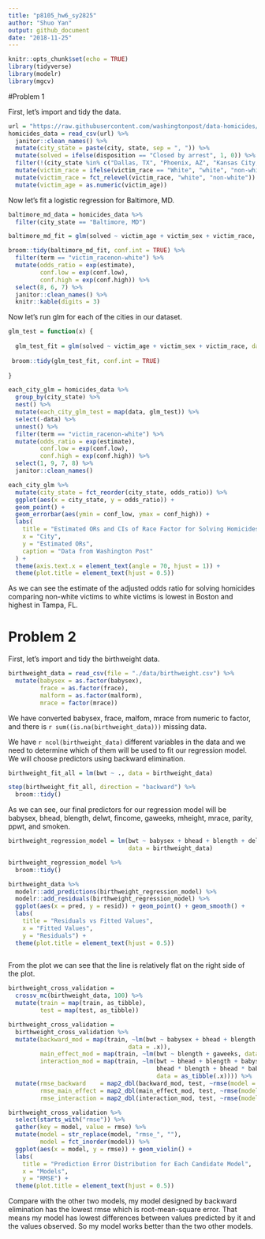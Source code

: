 ```yaml
---
title: "p8105_hw6_sy2825"
author: "Shuo Yan"
output: github_document
date: "2018-11-25"
---
```


```r
knitr::opts_chunk$set(echo = TRUE)
library(tidyverse)
library(modelr)
library(mgcv)
```

#Problem 1
 
First, let's import and tidy the data.
 
```r

url = "https://raw.githubusercontent.com/washingtonpost/data-homicides/master/homicide-data.csv"
homicides_data = read_csv(url) %>%
  janitor::clean_names() %>%
  mutate(city_state = paste(city, state, sep = ", ")) %>%
  mutate(solved = ifelse(disposition == "Closed by arrest", 1, 0)) %>%
  filter(!(city_state %in% c("Dallas, TX", "Phoenix, AZ", "Kansas City, MO", "Tulsa, AL"))) %>%
  mutate(victim_race = ifelse(victim_race == "White", "white", "non-white")) %>%
  mutate(victim_race = fct_relevel(victim_race, "white", "non-white")) %>%
  mutate(victim_age = as.numeric(victim_age))

```

Now let's fit a logistic regression for Baltimore, MD.

```r

baltimore_md_data = homicides_data %>%
  filter(city_state == "Baltimore, MD")

baltimore_md_fit = glm(solved ~ victim_age + victim_sex + victim_race, data = baltimore_md_data, family = "binomial")

broom::tidy(baltimore_md_fit, conf.int = TRUE) %>%
  filter(term == "victim_racenon-white") %>%
  mutate(odds_ratio = exp(estimate),
         conf.low = exp(conf.low),
         conf.high = exp(conf.high)) %>%
  select(8, 6, 7) %>%
  janitor::clean_names() %>%
  knitr::kable(digits = 3)

```

Now let's run glm for each of the cities in our dataset.

```r

glm_test = function(x) {
  
  glm_test_fit = glm(solved ~ victim_age + victim_sex + victim_race, data = x, family = "binomial")
  
 broom::tidy(glm_test_fit, conf.int = TRUE)
   
}

each_city_glm = homicides_data %>%
  group_by(city_state) %>%
  nest() %>%
  mutate(each_city_glm_test = map(data, glm_test)) %>% 
  select(-data) %>% 
  unnest() %>%
  filter(term == "victim_racenon-white") %>%
  mutate(odds_ratio = exp(estimate),
         conf.low = exp(conf.low),
         conf.high = exp(conf.high)) %>%
  select(1, 9, 7, 8) %>%
  janitor::clean_names()

each_city_glm %>% 
  mutate(city_state = fct_reorder(city_state, odds_ratio)) %>% 
  ggplot(aes(x = city_state, y = odds_ratio)) + 
  geom_point() + 
  geom_errorbar(aes(ymin = conf_low, ymax = conf_high)) + 
  labs(
    title = "Estimated ORs and CIs of Race Factor for Solving Homicides in 50 Cities",
    x = "City",
    y = "Estimated ORs",
    caption = "Data from Washington Post"
  ) +
  theme(axis.text.x = element_text(angle = 70, hjust = 1)) +
  theme(plot.title = element_text(hjust = 0.5))

```

As we can see the estimate of the adjusted odds ratio for solving homicides comparing non-white victims to white victims is lowest in Boston and highest in Tampa, FL.

# Problem 2

First, let's import and tidy the birthweight data.

```r

birthweight_data = read_csv(file = "./data/birthweight.csv") %>%
  mutate(babysex = as.factor(babysex),
         frace = as.factor(frace),
         malform = as.factor(malform),
         mrace = factor(mrace))

```

We have converted babysex, frace, malfom, mrace from numeric to factor, and there is `r sum((is.na(birthweight_data)))` missing data.

We have `r ncol(birthweight_data)` different variables in the data and we need to determine which of them will be used to fit our regression model. We will choose predictors using backward elimination.

```r

birthweight_fit_all = lm(bwt ~ ., data = birthweight_data)

step(birthweight_fit_all, direction = "backward") %>%
  broom::tidy()


```

As we can see, our final predictors for our regression model will be babysex, bhead, blength, delwt, fincome, gaweeks, mheight, mrace, parity, ppwt, and smoken.

```r

birthweight_regression_model = lm(bwt ~ babysex + bhead + blength + delwt + fincome + gaweeks + mheight + mrace + parity + ppwt + smoken, 
                                  data = birthweight_data)

birthweight_regression_model %>%
  broom::tidy()

birthweight_data %>%
  modelr::add_predictions(birthweight_regression_model) %>%
  modelr::add_residuals(birthweight_regression_model) %>%
  ggplot(aes(x = pred, y = resid)) + geom_point() + geom_smooth() +
  labs(
    title = "Residuals vs Fitted Values",
    x = "Fitted Values",
    y = "Residuals") +
  theme(plot.title = element_text(hjust = 0.5))
  

```

From the plot we can see that the line is relatively flat on the right side of the plot.

```r

birthweight_cross_validation =
  crossv_mc(birthweight_data, 100) %>% 
  mutate(train = map(train, as_tibble),
         test = map(test, as_tibble))

birthweight_cross_validation = 
  birthweight_cross_validation %>% 
  mutate(backward_mod = map(train, ~lm(bwt ~ babysex + bhead + blength + delwt + fincome + gaweeks + mheight + mrace + parity + ppwt + smoken, 
                                  data = .x)),
         main_effect_mod = map(train, ~lm(bwt ~ blength + gaweeks, data = .x)),
         interaction_mod = map(train, ~lm(bwt ~ bhead + blength + babysex + 
                                          bhead * blength + bhead * babysex + blength * babysex + bhead * blength * babysex, 
                                          data = as_tibble(.x)))) %>% 
  mutate(rmse_backward    = map2_dbl(backward_mod, test, ~rmse(model = .x, data = .y)),
         rmse_main_effect = map2_dbl(main_effect_mod, test, ~rmse(model = .x, data = .y)),
         rmse_interaction = map2_dbl(interaction_mod, test, ~rmse(model = .x, data = .y)))

birthweight_cross_validation %>% 
  select(starts_with("rmse")) %>% 
  gather(key = model, value = rmse) %>% 
  mutate(model = str_replace(model, "rmse_", ""),
         model = fct_inorder(model)) %>% 
  ggplot(aes(x = model, y = rmse)) + geom_violin() +
  labs(
    title = "Prediction Error Distribution for Each Candidate Model",
    x = "Models",
    y = "RMSE") +
  theme(plot.title = element_text(hjust = 0.5))

```

Compare with the other two models, my model designed by backward elimination has the lowest rmse which is root-mean-square error. That means my model has lowest differences between values predicted by it and the values observed. So my model works better than the two other models.